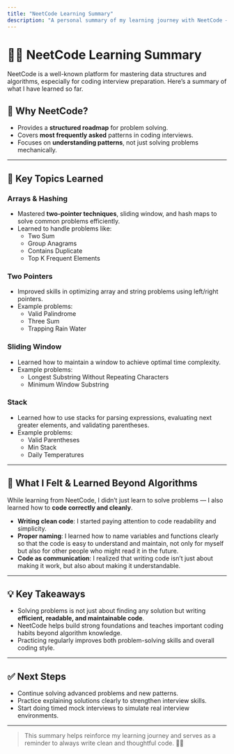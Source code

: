 ```yaml
---
title: "NeetCode Learning Summary"
description: "A personal summary of my learning journey with NeetCode — covering algorithms, data structures, and the importance of clean code and proper naming."
---
```


# 🧑‍💻 NeetCode Learning Summary

NeetCode is a well-known platform for mastering data structures and algorithms, especially for coding interview preparation. Here’s a summary of what I have learned so far.

## 🚩 Why NeetCode?

- Provides a **structured roadmap** for problem solving.
- Covers **most frequently asked** patterns in coding interviews.
- Focuses on **understanding patterns**, not just solving problems mechanically.

---

## 🧰 Key Topics Learned

### Arrays & Hashing

- Mastered **two-pointer techniques**, sliding window, and hash maps to solve common problems efficiently.
- Learned to handle problems like:
  - Two Sum
  - Group Anagrams
  - Contains Duplicate
  - Top K Frequent Elements

### Two Pointers

- Improved skills in optimizing array and string problems using left/right pointers.
- Example problems:
  - Valid Palindrome
  - Three Sum
  - Trapping Rain Water

### Sliding Window

- Learned how to maintain a window to achieve optimal time complexity.
- Example problems:
  - Longest Substring Without Repeating Characters
  - Minimum Window Substring

### Stack

- Learned how to use stacks for parsing expressions, evaluating next greater elements, and validating parentheses.
- Example problems:
  - Valid Parentheses
  - Min Stack
  - Daily Temperatures

---

## 💬 What I Felt & Learned Beyond Algorithms

While learning from NeetCode, I didn’t just learn to solve problems — I also learned how to **code correctly and cleanly**.

- **Writing clean code**: I started paying attention to code readability and simplicity.
- **Proper naming**: I learned how to name variables and functions clearly so that the code is easy to understand and maintain, not only for myself but also for other people who might read it in the future.
- **Code as communication**: I realized that writing code isn’t just about making it work, but also about making it understandable.

---

## 💡 Key Takeaways

- Solving problems is not just about finding any solution but writing **efficient, readable, and maintainable code**.
- NeetCode helps build strong foundations and teaches important coding habits beyond algorithm knowledge.
- Practicing regularly improves both problem-solving skills and overall coding style.

---

## ✅ Next Steps

- Continue solving advanced problems and new patterns.
- Practice explaining solutions clearly to strengthen interview skills.
- Start doing timed mock interviews to simulate real interview environments.

---

> This summary helps reinforce my learning journey and serves as a reminder to always write clean and thoughtful code. 💪✨
